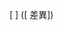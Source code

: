 [{{fullurl:{{{1}}}|oldid={{{2}}}}} {{{3}}}] ([{{fullurl:{{{1}}}|diff=prev&oldid={{{2}}}}} 差異])<noinclude>
{{doc}}
</noinclude>